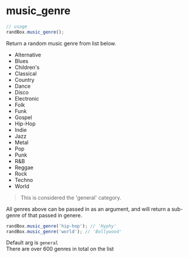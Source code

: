 # music_genre

```js
// usage
randBox.music_genre();
```

Return a random music genre from list below.

* Alternative
* Blues
* Children's
* Classical
* Country
* Dance
* Disco
* Electronic
* Folk
* Funk
* Gospel
* Hip-Hop
* Indie
* Jazz
* Metal
* Pop
* Punk
* R&B
* Reggae
* Rock
* Techno
* World

> This is considered the 'general' category. 

All genres above can be passed in as an argument, and will return a sub-genre of that passed in genere.

```js
randBox.music_genre('hip-hop'); // 'Hyphy'
randBox.music_genre('world'); // 'Bollywood'
```

Default arg is `general`  
There are over 600 genres in total on the list
